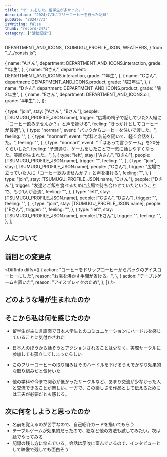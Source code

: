 ```yaml
---
title: "ゲームをした。留学生が多かった。"
description: "2024/7/3にフリーコーヒーを行った記録"
pubDate: "2024/7/3"
isWriting: false
thumb: "record-2473"
category: ["活動記録"]
---
```


  DEPARTMENT_AND_ICONS,
  TSUMUGU_PROFILE_JSON,
  WEATHERS,
} from "../../consts.js";

  {
    name: "Aさん",
    department: DEPARTMENT_AND_ICONS.interaction,
    grade: "1年生",
  },
  {
    name: "Bさん",
    department: DEPARTMENT_AND_ICONS.interaction,
    grade: "1年生",
  },
  {
    name: "Cさん",
    department: DEPARTMENT_AND_ICONS.product,
    grade: "院2年生",
  },
  {
    name: "Dさん",
    department: DEPARTMENT_AND_ICONS.product,
    grade: "院2年生",
  },
  {
    name: "Eさん",
    department: DEPARTMENT_AND_ICONS.oil,
    grade: "4年生",
  },
]);

  {
    type: "join",
    stay: ["Aさん", "Bさん"],
    people: [TSUMUGU_PROFILE_JSON.name],
    trigger:
      "広場の椅子で話していた2人組に「コーヒー飲みませんか？」と声を掛ける",
    feeling: "きっかけとしてコーヒーが最適",
  },
  {
    type: "normarl",
    event: "パックからコーヒーを注いで渡した。",
    feeling: "",
  },
  {
    type: "normarl",
    event: "学科と名前を聞いて、軽く会話をした。",
    feeling: "",
  },
  {
    type: "normarl",
    event: "「はぁって言うゲーム」を20分くらいした",
    feeling:
      "予想通り、ゲームをしたことで一気に話しやすくなった。笑顔が生まれた。",
  },
  {
    type: "left",
    stay: ["Aさん", "Bさん"],
    people: [TSUMUGU_PROFILE_JSON.name],
    trigger: "",
    feeling: "",
  },
  {
    type: "join",
    stay: [TSUMUGU_PROFILE_JSON.name],
    people: ["Cさん"],
    trigger: "広場で立っていた人に「コーヒー飲みませんか？」と声を掛ける",
    feeling: "",
  },
  {
    type: "join",
    stay: [TSUMUGU_PROFILE_JSON.name, "Cさん"],
    people: ["Dさん"],
    trigger:
      "友達とご飯を食べるために広場で待ち合わせていたということで、もう1人が合流",
    feeling: "",
  },
  {
    type: "left",
    stay: [TSUMUGU_PROFILE_JSON.name],
    people: ["Cさん", "Dさん"],
    trigger: "",
    feeling: "",
  },
  {
    type: "join",
    stay: [TSUMUGU_PROFILE_JSON.name],
    people: ["Eさん"],
    trigger: "",
    feeling: "",
  },
  {
    type: "left",
    stay: [TSUMUGU_PROFILE_JSON.name],
    people: ["Eさん"],
    trigger: "",
    feeling: "",
  },
];

<PostBasicInfo
  date="2024-07-03"
  weather="晴れ"
  temp="31.6"
  place="東学広場"
  startedAt="13:10"
  endedAt="15:00"
/>

## 人について

<TsumuguInfo condition="とても元気" comment="前期審査会明けでやる気" photo="" />

<VisitorsInfo visitors={peopleWithColor} />

## 前回との変更点

<DiffInfo
  diffs={[
    {
      action: "コーヒーをドリップコーヒーからパックのアイスコーヒーにした",
      reason: "お湯を沸かす手間が省ける。",
    },
    {
      action: "テーブルゲームを置いた",
      reason: "アイスブレイクのため",
    },
  ]}
/>

## どのような場が生まれたのか

<EventsInfo
  overview="今回は留学生が多かった"
  people={peopleWithColor}
  events={events}
/>

## そこから私は何を感じたのか

- 留学生が主に言語面で日本人学生とのコミュニケーションにハードルを感じていることに気付かされた
- 日本人のほうから話そうとアクションされることは少なく、実際サークルに参加しても孤立してしまったらしい
- このフリーコーヒーの取り組みはそのハードルを下げるうえでかなり効果的な取り組みだと気付いた

- 他の学科や今まで関心が低かったサークルなど、あまり交流が少なかった人と交流できることが楽しい。一方で、この楽しさを作品として伝えるためには工夫が必要だとも感じる。

## 次に何をしようと思ったのか

- 名前を覚えるのが苦手なので、自己紹介カードを描いてもらう
- テーブルゲームが効果的だったので、絵など他の方法も試してみたい。次は絵でやってみる
- 記録の残し方に悩んでいる。会話は示唆に富んでいるので、インタビューとして映像で残しても面白そう
